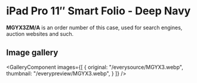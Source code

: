
# iPad Pro 11″ Smart Folio - Deep Navy

<Callout type='info' emoji='👉🏻'>**MGYX3ZM/A** is an order number of this case, used for search engines, auction websites and such.</Callout>

## Image gallery

<GalleryComponent
    images={[
      {
        original: "/everysource/MGYX3.webp",
        thumbnail: "/everypreview/MGYX3.webp",
      }
    ]}
  />

